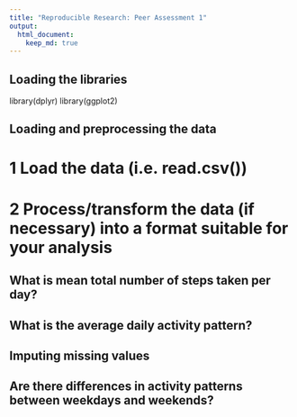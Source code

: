 ```yaml
---
title: "Reproducible Research: Peer Assessment 1"
output: 
  html_document:
    keep_md: true
---
```


## Loading the libraries
library(dplyr)
library(ggplot2)

## Loading and preprocessing the data
# 1 Load the data (i.e. \color{red}{\verb|read.csv()|}read.csv())



# 2 Process/transform the data (if necessary) into a format suitable for your analysis


## What is mean total number of steps taken per day?



## What is the average daily activity pattern?



## Imputing missing values



## Are there differences in activity patterns between weekdays and weekends?
